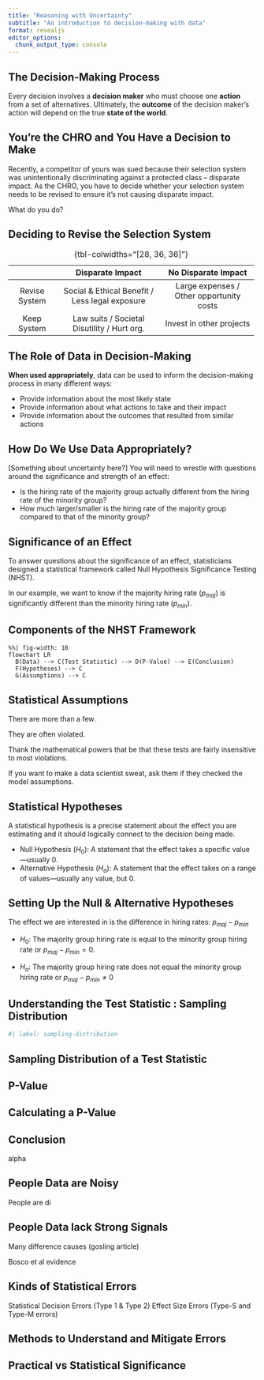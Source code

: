 ```yaml
---
title: "Reasoning with Uncertainty"
subtitle: "An introduction to decision-making with data"
format: revealjs
editor_options: 
  chunk_output_type: console
---
```


## The Decision-Making Process 

Every decision involves a **decision maker** who must choose one **action** from a set of alternatives. Ultimately, the **outcome** of the decision maker's action will depend on the true **state of the world**. 

## You're the CHRO and You Have a Decision to Make

Recently, a competitor of yours was sued because their selection system was unintentionally discriminating against a protected class -- disparate impact. As the CHRO, you have to decide whether your selection system needs to be revised to ensure it's not causing disparate impact. 

What do you do?

## Deciding to Revise the Selection System

+----------------------+------------------------------------------------+------------------------------------------+
|                      | Disparate Impact                               | No Disparate Impact                      |
+:====================:+:==============================================:+:========================================:+
| Revise System        | Social & Ethical Benefit / Less legal exposure | Large expenses / Other opportunity costs |
+----------------------+------------------------------------------------+------------------------------------------+
| Keep System          | Law suits / Societal Disutility / Hurt org.    | Invest in other projects                 |
+----------------------+------------------------------------------------+------------------------------------------+

: {tbl-colwidths="[28, 36, 36]"}

## The Role of Data in Decision-Making

**When used appropriately**, data can be used to inform the decision-making process in many different ways: 

- Provide information about the most likely state
- Provide information about what actions to take and their impact
- Provide information about the outcomes that resulted from similar actions

## How Do We Use Data Appropriately? 

[Something about uncertainty here?] You will need to wrestle with questions around the significance and strength of an effect:

- Is the hiring rate of the majority group actually different from the hiring rate of the minority group?
- How much larger/smaller is the hiring rate of the majority group compared to that of the minority group? 

## Significance of an Effect

To answer questions about the significance of an effect, statisticians designed a statistical framework called Null Hypothesis Significance Testing (NHST). 

In our example, we want to know if the majority hiring rate ($\mathit{p}_{maj}$) is significantly different than the minority hiring rate ($\mathit{p}_{min}$).

## Components of the NHST Framework

```mermaid
%%| fig-width: 10
flowchart LR
  B(Data) --> C(Test Statistic) --> D(P-Value) --> E(Conclusion)
  F(Hypotheses) --> C
  G(Assumptions) --> C
```

## Statistical Assumptions

There are more than a few. 

They are often violated. 

Thank the mathematical powers that be that these tests are fairly insensitive to most violations. 

If you want to make a data scientist sweat, ask them if they checked the model assumptions. 

## Statistical Hypotheses 

A statistical hypothesis is a precise statement about the effect you are estimating and it should logically connect to the decision being made.

- Null Hypothesis ($H_0$): A statement that the effect takes a specific value---usually 0.
- Alternative Hypothesis ($H_a$): A statement that the effect takes on a range of values---usually any value, but 0.

## Setting Up the Null & Alternative Hypotheses 

The effect we are interested in is the difference in hiring rates: $\mathit{p}_{maj} - \mathit{p}_{min}$

- $H_0$: The majority group hiring rate is equal to the minority group hiring rate or $\mathit{p}_{maj} - \mathit{p}_{min}=0$.

- $H_a$: The majority group hiring rate does not equal the minority group hiring rate or $\mathit{p}_{maj} - \mathit{p}_{min} \neq 0$


## Understanding the Test Statistic : Sampling Distribution

```r
#| label: sampling-distribution
```




## Sampling Distribution of a Test Statistic

## P-Value

## Calculating a P-Value

## Conclusion

alpha 

## People Data are Noisy

People are di

## People Data lack Strong Signals

Many difference causes (gosling article)

Bosco et al evidence

## Kinds of Statistical Errors 

Statistical Decision Errors (Type 1 & Type 2)
Effect Size Errors (Type-S and Type-M errors)

## Methods to Understand and Mitigate Errors

## Practical vs Statistical Significance



